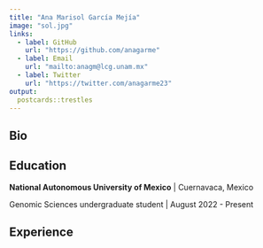 ```yaml
---
title: "Ana Marisol García Mejía"
image: "sol.jpg"
links:
  - label: GitHub
    url: "https://github.com/anagarme"
  - label: Email
    url: "mailto:anagm@lcg.unam.mx"
  - label: Twitter
    url: "https://twitter.com/anagarme23"
output:
  postcards::trestles
---
```

 
## Bio


## Education

**National Autonomous University of Mexico** | Cuernavaca, Mexico

Genomic Sciences undergraduate student | August 2022 - Present

## Experience


